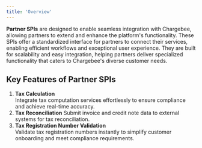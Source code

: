 ```yaml
---
title: 'Overview'
---
```


**Partner SPIs** are designed to enable seamless integration with Chargebee, allowing partners to extend and enhance the platform's functionality. These SPIs offer a standardized interface for partners to connect their services, enabling efficient workflows and exceptional user experience.
They are built for scalability and easy integration, helping partners deliver specialized functionality that caters to Chargebee's diverse customer needs.

## Key Features of Partner SPIs

1. **Tax Calculation**  
   Integrate tax computation services effortlessly to ensure compliance and achieve real-time accuracy.
2. **Tax Reconciliation**
   Submit invoice and credit note data to external systems for tax reconciliation.
3. **Tax Registration Number Validation**  
   Validate tax registration numbers instantly to simplify customer onboarding and meet compliance requirements.
